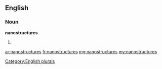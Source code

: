 ==English==

===Noun===
'''nanostructures'''

# {{plural of|[[nanostructure]]}}

[[Category:English plurals]]

[[ar:nanostructures]]
[[fr:nanostructures]]
[[mg:nanostructures]]
[[my:nanostructures]]